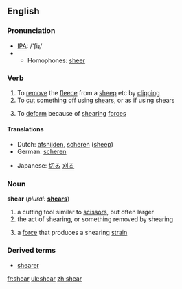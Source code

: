 ==English==

=== Pronunciation ===
*[[w:IPA|IPA]]: /'ʃiɻ/
*{{audio|en-us-shear.ogg|Audio (US)}}
**Homophones: [[sheer]]

=== Verb ===
{{irregverb|'''to shear'''|'''[[shears]]'''|'''[[sheared]]'''|'''[[shorn]] '''or''' [[sheared]]'''|'''[[shearing]]'''}}

# To [[remove]] the [[fleece]] from a [[sheep]] etc by [[clipping]]
# To [[cut]] something off using [[shears]], or as if using shears
#{{physics}} To [[deform]] because of [[shearing]] [[force]]s

==== Translations ====
{{top}}
*Dutch: [[afsnijden]], [[scheren]] ([[sheep]])
*German: [[scheren]]
{{mid}}
*Japanese: [[切る]] [[刈る]]
{{bottom}}

=== Noun ===
'''shear'''  (''plural:'' '''[[shears]]''')

# a cutting tool similar to [[scissors]], but often larger
# the act of shearing, or something removed by shearing
#{{physics}} a [[force]] that produces a shearing [[strain]]

===Derived terms===
*[[shearer]]

[[fr:shear]]
[[uk:shear]]
[[zh:shear]]